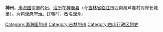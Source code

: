 '''神州'''，[[渤海国|渤海国]]设置的[[州|州]]，[[治所|治所]]在[[神鹿县|神鹿县]]（今[[吉林省|吉林省]][[临江市|临江市]]西南葫芦套村对岸长城里）。为[[鸭渌府|鸭渌府]]府治。[[辽朝|辽朝]]时，改名[[渌州|渌州]]。 

{{渤海国行政区划|nocat}}
{{渤海国行政区划小作品}}

[[Category:渤海国的州|Category:渤海国的州]]
[[Category:吉林的州|Category:吉林的州]] 
[[Category:白山行政区划史|Category:白山行政区划史]]
